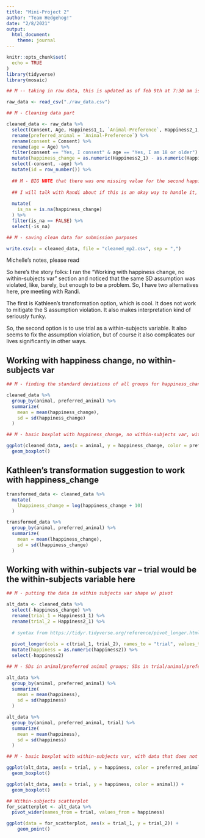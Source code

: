 ```yaml
---
title: "Mini-Project 2"
author: "Team Hedgehog!"
date: "2/8/2021"
output:
  html_document:
    theme: journal
---
```


```r
knitr::opts_chunk$set(
  echo = TRUE
)
library(tidyverse)
library(mosaic)
```

```r

## M -- taking in raw data, this is updated as of feb 9th at 7:30 am ish

raw_data <- read_csv("./raw_data.csv")
```

```r

## M - Cleaning data part

cleaned_data <- raw_data %>%
  select(Consent, Age, Happiness1_1, `Animal-Preference`, Happiness2_1, animal) %>%
  rename(preferred_animal = `Animal-Preference`) %>%
  rename(consent = Consent) %>%
  rename(age = Age) %>%
  filter(consent == "Yes, I consent" & age == "Yes, I am 18 or older") %>%
  mutate(happiness_change = as.numeric(Happiness2_1) - as.numeric(Happiness1_1)) %>%
  select(-consent, -age) %>%
  mutate(id = row_number()) %>%
  
  ## M - BIG NOTE that there was one missing value for the second happiness question, and I removed it here (it was a roundabout way of doing it, I know, but I don't think we'll be graded on that particular point)
  
  ## I will talk with Randi about if this is an okay way to handle it, but we will definitely absolutely need to talk about it
  
  mutate(
    is_na = is.na(happiness_change)
  ) %>%
  filter(is_na == FALSE) %>%
  select(-is_na)
```

```r

## M - saving clean data for submission purposes

write.csv(x = cleaned_data, file = "cleaned_mp2.csv", sep = ",")
```


Michelle's notes, please read

So here's the story folks: I ran the "Working with happiness change, no within-subjects var" section and noticed that the same SD assumption was violated, like, barely, but enough to be a problem. So, I have two alternatives here, pre meeting with Randi. 

The first is Kathleen's transformation option, which is cool. It does not work to mitigate the S assumption violation. It also makes interpretation kind of seriously funky. 

So, the second option is to use trial as a within-subjects variable. It also seems to fix the assumption violation, but of course it also complicates our lives significantly in other ways. 

## Working with happiness change, no within-subjects var

```r

## M - finding the standard deviations of all groups for happiness_change version

cleaned_data %>%
  group_by(animal, preferred_animal) %>%
  summarize(
    mean = mean(happiness_change),
    sd = sd(happiness_change)
  )
```   

```r
## M - basic boxplot with happiness_change, no within-subjects var, with data that violates assumptions

ggplot(cleaned_data, aes(x = animal, y = happiness_change, color = preferred_animal)) +
  geom_boxplot()
```

## Kathleen's transformation suggestion to work with happiness_change

```r
transformed_data <- cleaned_data %>%
  mutate(
    lhappiness_change = log(happiness_change + 10)
  )

transformed_data %>%
  group_by(animal, preferred_animal) %>%
  summarize(
    mean = mean(lhappiness_change),
    sd = sd(lhappiness_change)
  )
```


## Working with within-subjects var -- trial would be the within-subjects variable here

```r

## M - putting the data in within subjects var shape w/ pivot

alt_data <- cleaned_data %>%
  select(-happiness_change) %>%
  rename(trial_1 = Happiness1_1) %>%
  rename(trial_2 = Happiness2_1) %>%
  
  # syntax from https://tidyr.tidyverse.org/reference/pivot_longer.html
  
  pivot_longer(cols = c(trial_1, trial_2), names_to = "trial", values_to = "happiness2") %>%
  mutate(happiness = as.numeric(happiness2)) %>%
  select(-happiness2)

```


```r

## M - SDs in animal/preferred animal groups; SDs in trial/animal/preferred animal groups do in fact meet the same standard deviation assumption

alt_data %>%
  group_by(animal, preferred_animal) %>%
  summarize(
    mean = mean(happiness),
    sd = sd(happiness)
  )

alt_data %>%
  group_by(animal, preferred_animal, trial) %>%
  summarize(
    mean = mean(happiness),
    sd = sd(happiness)
  )
```

```r
## M - basic boxplot with within-subjects var, with data that does not violate assumptions

ggplot(alt_data, aes(x = trial, y = happiness, color = preferred_animal)) +
  geom_boxplot()

ggplot(alt_data, aes(x = trial, y = happiness, color = animal)) +
  geom_boxplot()
```

```r
## Within-subjects scatterplot
for_scatterplot <- alt_data %>%
  pivot_wider(names_from = trial, values_from = happiness)

ggplot(data = for_scatterplot, aes(x = trial_1, y = trial_2)) +
    geom_point()
```








